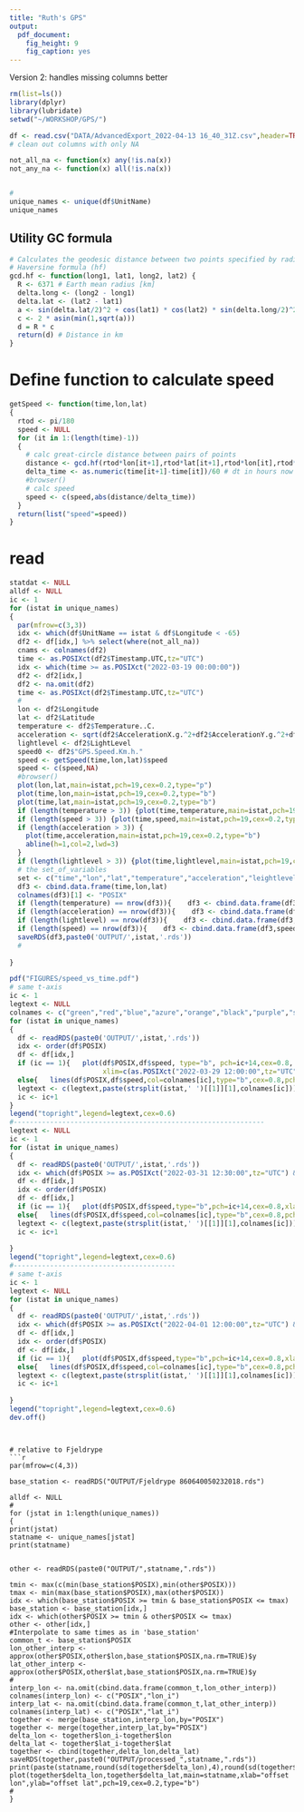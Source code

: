 ```yaml
---
title: "Ruth's GPS"
output: 
  pdf_document: 
    fig_height: 9
    fig_caption: yes
---
```


Version 2: handles missing columns better

```r
rm(list=ls())
library(dplyr)
library(lubridate)
setwd("~/WORKSHOP/GPS/")

df <- read.csv("DATA/AdvancedExport_2022-04-13 16_40_31Z.csv",header=TRUE)
# clean out columns with only NA

not_all_na <- function(x) any(!is.na(x))
not_any_na <- function(x) all(!is.na(x))


#
unique_names <- unique(df$UnitName)
unique_names

```

## Utility GC formula
```r

# Calculates the geodesic distance between two points specified by radian latitude/longitude using the
# Haversine formula (hf)
gcd.hf <- function(long1, lat1, long2, lat2) {
  R <- 6371 # Earth mean radius [km]
  delta.long <- (long2 - long1)
  delta.lat <- (lat2 - lat1)
  a <- sin(delta.lat/2)^2 + cos(lat1) * cos(lat2) * sin(delta.long/2)^2
  c <- 2 * asin(min(1,sqrt(a)))
  d = R * c
  return(d) # Distance in km
}

```
# Define function to calculate speed
```r
getSpeed <- function(time,lon,lat)
{
  rtod <- pi/180
  speed <- NULL
  for (it in 1:(length(time)-1))
  {
    # calc great-circle distance between pairs of points
    distance <- gcd.hf(rtod*lon[it+1],rtod*lat[it+1],rtod*lon[it],rtod*lat[it])
    delta_time <- as.numeric(time[it+1]-time[it])/60 # dt in hours now
    #browser()
    # calc speed
    speed <- c(speed,abs(distance/delta_time))
  }
  return(list("speed"=speed))
}
```

# read
```r
statdat <- NULL
alldf <- NULL
ic <- 1
for (istat in unique_names)
{
  par(mfrow=c(3,3))
  idx <- which(df$UnitName == istat & df$Longitude < -65)
  df2 <- df[idx,] %>% select(where(not_all_na))  
  cnams <- colnames(df2)
  time <- as.POSIXct(df2$Timestamp.UTC,tz="UTC")
  idx <- which(time >= as.POSIXct("2022-03-19 00:00:00"))
  df2 <- df2[idx,]
  df2 <- na.omit(df2)
  time <- as.POSIXct(df2$Timestamp.UTC,tz="UTC")
  #
  lon <- df2$Longitude
  lat <- df2$Latitude
  temperature <- df2$Temperature..C.
  acceleration <- sqrt(df2$AccelerationX.g.^2+df2$AccelerationY.g.^2+df2$AccelerationZ.g.^2)
  lightlevel <- df2$LightLevel
  speed0 <- df2$"GPS.Speed.Km.h."
  speed <- getSpeed(time,lon,lat)$speed
  speed <- c(speed,NA)
  #browser()
  plot(lon,lat,main=istat,pch=19,cex=0.2,type="p")
  plot(time,lon,main=istat,pch=19,cex=0.2,type="b")
  plot(time,lat,main=istat,pch=19,cex=0.2,type="b")
  if (length(temperature > 3)) {plot(time,temperature,main=istat,pch=19,cex=0.2,type="b")}
  if (length(speed > 3)) {plot(time,speed,main=istat,pch=19,cex=0.2,type="b",ylim=c(0,50))}
  if (length(acceleration > 3)) {
    plot(time,acceleration,main=istat,pch=19,cex=0.2,type="b")
    abline(h=1,col=2,lwd=3)
  }
  if (length(lightlevel > 3)) {plot(time,lightlevel,main=istat,pch=19,cex=0.2,type="b")}
  # the set_of_variables 
  set <- c("time","lon","lat","temperature","acceleration","leightlevel","speed")
  df3 <- cbind.data.frame(time,lon,lat)
  colnames(df3)[1] <- "POSIX"
  if (length(temperature) == nrow(df3)){    df3 <- cbind.data.frame(df3,temperature)  }
  if (length(acceleration) == nrow(df3)){    df3 <- cbind.data.frame(df3,acceleration)  }
  if (length(lightlevel) == nrow(df3)){    df3 <- cbind.data.frame(df3,lightlevel)  }
  if (length(speed) == nrow(df3)){    df3 <- cbind.data.frame(df3,speed)  }
  saveRDS(df3,paste0('OUTPUT/',istat,'.rds'))
  #
  
}

```

```r
pdf("FIGURES/speed_vs_time.pdf")
# same t-axis
ic <- 1
legtext <- NULL
colnames <- c("green","red","blue","azure","orange","black","purple","salmon","grey","hotpink","yellow","plum")
for (istat in unique_names)
{
  df <- readRDS(paste0('OUTPUT/',istat,'.rds'))
  idx <- order(df$POSIX)
  df <- df[idx,]
  if (ic == 1){   plot(df$POSIX,df$speed, type="b", pch=ic+14,cex=0.8, xlab="Dat/Time", ylab="speed [hm/hr]", col=colnames[ic], ylim=c(0,15), main="Starting March 29th 2022 at 12 UTC", 
                       xlim=c(as.POSIXct("2022-03-29 12:00:00",tz="UTC"), as.POSIXct("2022-04-15 00:00:00",tz="UTC")))     } 
  else{   lines(df$POSIX,df$speed,col=colnames[ic],type="b",cex=0.8,pch=ic+14)  }
  legtext <- c(legtext,paste(strsplit(istat,' ')[[1]][1],colnames[ic]))
  ic <- ic+1
}
legend("topright",legend=legtext,cex=0.6)
#--------------------------------------------------------------
legtext <- NULL
ic <- 1
for (istat in unique_names)
{
  df <- readRDS(paste0('OUTPUT/',istat,'.rds'))
  idx <- which(df$POSIX >= as.POSIXct("2022-03-31 12:30:00",tz="UTC") & df$POSIX < as.POSIXct("2022-04-01 03:00:00",tz="UTC"))
  df <- df[idx,]
  idx <- order(df$POSIX)
  df <- df[idx,]
  if (ic == 1){   plot(df$POSIX,df$speed,type="b",pch=ic+14,cex=0.8,xlab="Dat/Time",ylab="speed [hm/hr]",col=colnames[ic],ylim=c(0,15),main="Starting March 31st 2022 at 12 noon UTC")     } 
  else{   lines(df$POSIX,df$speed,col=colnames[ic],type="b",cex=0.8,pch=ic+14)  }
  legtext <- c(legtext,paste(strsplit(istat,' ')[[1]][1],colnames[ic]))
  ic <- ic+1
  
}
legend("topright",legend=legtext,cex=0.6)
#----------------------------------------
# same t-axis
ic <- 1
legtext <- NULL
for (istat in unique_names)
{
  df <- readRDS(paste0('OUTPUT/',istat,'.rds'))
  idx <- which(df$POSIX >= as.POSIXct("2022-04-01 12:00:00",tz="UTC") & df$POSIX < as.POSIXct("2022-04-02 01:00:00",tz="UTC"))
  df <- df[idx,]
  idx <- order(df$POSIX)
  df <- df[idx,]
  if (ic == 1){   plot(df$POSIX,df$speed,type="b",pch=ic+14,cex=0.8,xlab="Dat/Time",ylab="speed [hm/hr]",col=colnames[ic],ylim=c(0,12),main="Starting April 1st 2022 at 12 noon UTC")     } 
  else{   lines(df$POSIX,df$speed,col=colnames[ic],type="b",cex=0.8,pch=ic+14)  }
  legtext <- c(legtext,paste(strsplit(istat,' ')[[1]][1],colnames[ic]))
  ic <- ic+1
  
}
legend("topright",legend=legtext,cex=0.6)
dev.off()
```
```


# relative to Fjeldrype
```r
par(mfrow=c(4,3))

base_station <- readRDS("OUTPUT/Fjeldrype 860640050232018.rds")

alldf <- NULL
#
for (jstat in 1:length(unique_names))
{
print(jstat)
statname <- unique_names[jstat]
print(statname)


other <- readRDS(paste0("OUTPUT/",statname,".rds"))

tmin <- max(c(min(base_station$POSIX),min(other$POSIX)))
tmax <- min(max(base_station$POSIX),max(other$POSIX))
idx <- which(base_station$POSIX >= tmin & base_station$POSIX <= tmax)
base_station <- base_station[idx,]
idx <- which(other$POSIX >= tmin & other$POSIX <= tmax)
other <- other[idx,]
#Interpolate to same times as in 'base_station'
common_t <- base_station$POSIX
lon_other_interp <- approx(other$POSIX,other$lon,base_station$POSIX,na.rm=TRUE)$y
lat_other_interp <- approx(other$POSIX,other$lat,base_station$POSIX,na.rm=TRUE)$y
#
interp_lon <- na.omit(cbind.data.frame(common_t,lon_other_interp))
colnames(interp_lon) <- c("POSIX","lon_i")
interp_lat <- na.omit(cbind.data.frame(common_t,lat_other_interp))
colnames(interp_lat) <- c("POSIX","lat_i")
together <- merge(base_station,interp_lon,by="POSIX")
together <- merge(together,interp_lat,by="POSIX")
delta_lon <- together$lon_i-together$lon
delta_lat <- together$lat_i-together$lat
together <- cbind(together,delta_lon,delta_lat)
saveRDS(together,paste0("OUTPUT/processed_",statname,".rds"))
print(paste(statname,round(sd(together$delta_lon),4),round(sd(together$delta_lat),4)))
plot(together$delta_lon,together$delta_lat,main=statname,xlab="offset lon",ylab="offset lat",pch=19,cex=0.2,type="b")
#
}
```



